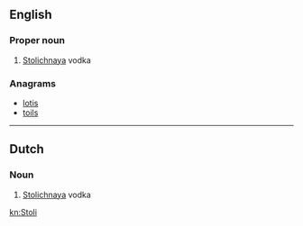 ==English==

===Proper noun===
{{en-proper noun}}

# {{label|en|slang}} [[w:Stolichnaya|Stolichnaya]] vodka

===Anagrams===
* [[lotis#English|lotis]]
* [[toils#English|toils]]

----

==Dutch==

===Noun===
{{nl-noun||-'s|Stolietje}}

# {{label|nl|slang}} [[Stolichnaya]] vodka

[[kn:Stoli]]